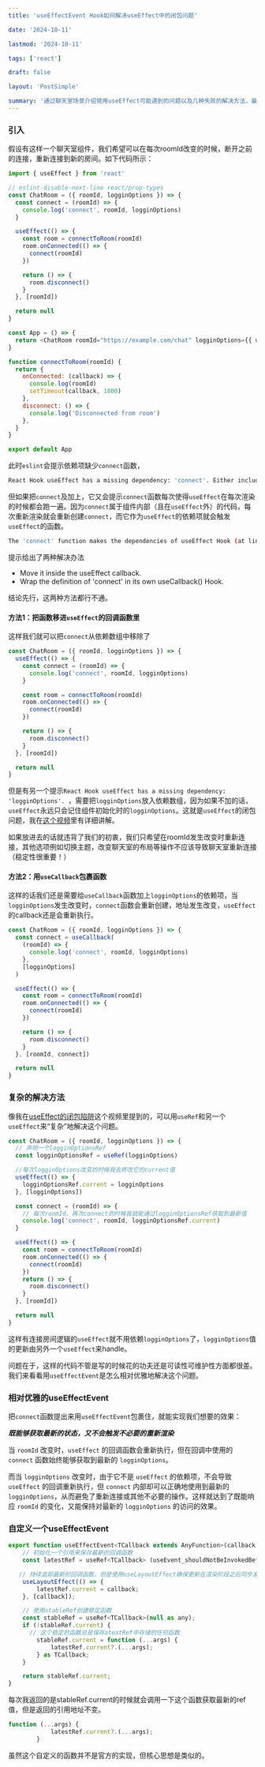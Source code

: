 ```yaml
---
title: 'useEffectEvent Hook如何解决useEffect中的闭包问题'

date: '2024-10-11'

lastmod: '2024-10-11'

tags: ['react']

draft: false

layout: 'PostSimple'

summary: '通过聊天室场景介绍使用useEffect可能遇到的问题以及几种失败的解决方法，最后引出useEffectEvent。'
---
```


### 引入

假设有这样一个聊天室组件，我们希望可以在每次roomId改变的时候，断开之前的连接，重新连接到新的房间。如下代码所示：

```javascript
import { useEffect } from 'react'

// eslint-disable-next-line react/prop-types
const ChatRoom = ({ roomId, logginOptions }) => {
  const connect = (roomId) => {
    console.log('connect', roomId, logginOptions)
  }

  useEffect(() => {
    const room = connectToRoom(roomId)
    room.onConnected(() => {
      connect(roomId)
    })

    return () => {
      room.disconnect()
    }
  }, [roomId])

  return null
}

const App = () => {
  return <ChatRoom roomId="https://example.com/chat" logginOptions={{ user: 'JohnDoe' }} />
}

function connectToRoom(roomId) {
  return {
    onConnected: (callback) => {
      console.log(roomId)
      setTimeout(callback, 1000)
    },
    disconnect: () => {
      console.log('Disconnected from room')
    },
  }
}

export default App
```

此时`eslint`会提示依赖项缺少`connect`函数，

```bash
React Hook useEffect has a missing dependency: 'connect'. Either include it or remove the dependency array.eslintreact-hooks/exhaustive-deps
```

但如果把`connect`及加上，它又会提示`connect`函数每次使得`useEffect`在每次渲染的时候都会跑一遍。因为`connect`属于组件内部（且在`useEffect`外）的代码，每次重新渲染就会重新创建`connect`，而它作为`useEffect`的依赖项就会触发`useEffect`的函数。

```bash
The 'connect' function makes the dependencies of useEffect Hook (at line 20) change on every render. Move it inside the useEffect callback. Alternatively, wrap the definition of 'connect' in its own useCallback() Hook.
```

提示给出了两种解决办法

- Move it inside the useEffect callback.
- Wrap the definition of 'connect' in its own useCallback() Hook.

结论先行，这两种方法都行不通。

#### 方法1：把函数移进`useEffect`的回调函数里

这样我们就可以把`connect`从依赖数组中移除了

```javascript
const ChatRoom = ({ roomId, logginOptions }) => {
  useEffect(() => {
    const connect = (roomId) => {
      console.log('connect', roomId, logginOptions)
    }

    const room = connectToRoom(roomId)
    room.onConnected(() => {
      connect(roomId)
    })

    return () => {
      room.disconnect()
    }
  }, [roomId])

  return null
}
```

但是有另一个提示`React Hook useEffect has a missing dependency: 'logginOptions'. `，需要把`logginOptions`放入依赖数组，因为如果不加的话，`useEffect`永远只会记住组件初始化时的`logginOptions`。这就是`useEffect`的闭包问题，我在[这个视频](https://www.bilibili.com/video/BV114xceeECj/?spm_id_from=333.337.search-card.all.click&vd_source=df5b58e116cad75d6d81a2ef180dbe23)里有详细讲解。

如果放进去的话就违背了我们的初衷，我们只希望在roomId发生改变时重新连接，其他选项例如切换主题，改变聊天室的布局等操作不应该导致聊天室重新连接（稳定性很重要！）

#### 方法2：用`useCallback`包裹函数

这样的话我们还是需要给`useCallback`函数加上`logginOptions`的依赖项，当`logginOptions`发生改变时，`connect`函数会重新创建，地址发生改变，`useEffect`的callback还是会重新执行。

```javascript
const ChatRoom = ({ roomId, logginOptions }) => {
  const connect = useCallback(
    (roomId) => {
      console.log('connect', roomId, logginOptions)
    },
    [logginOptions]
  )

  useEffect(() => {
    const room = connectToRoom(roomId)
    room.onConnected(() => {
      connect(roomId)
    })

    return () => {
      room.disconnect()
    }
  }, [roomId, connect])

  return null
}
```

### 复杂的解决方法

像我在[useEffect的闭包陷阱](https://www.bilibili.com/video/BV114xceeECj/?spm_id_from=333.337.search-card.all.click&vd_source=df5b58e116cad75d6d81a2ef180dbe23)这个视频里提到的，可以用`useRef`和另一个`useEffect`来“复杂”地解决这个问题。

```javascript
const ChatRoom = ({ roomId, logginOptions }) => {
  // 声明一个logginOptionsRef
  const logginOptionsRef = useRef(logginOptions)

  //每次logginOptions改变的时候我去修改它的current值
  useEffect(() => {
    logginOptionsRef.current = logginOptions
  }, [logginOptions])

  const connect = (roomId) => {
    // 每次roomId，再次connect的时候我就能通过logginOptionsRef获取到最新值
    console.log('connect', roomId, logginOptionsRef.current)
  }

  useEffect(() => {
    const room = connectToRoom(roomId)
    room.onConnected(() => {
      connect(roomId)
    })
    return () => {
      room.disconnect()
    }
  }, [roomId])

  return null
}
```

这样有连接房间逻辑的`useEffect`就不用依赖`logginOptions`了，`logginOptions`值的更新由另外一个`useEffect`来handle。

问题在于，这样的代码不管是写的时候花的功夫还是可读性可维护性方面都很差。我们来看看用`useEffectEvent`是怎么相对优雅地解决这个问题。

### 相对优雅的useEffectEvent

把`connect`函数提出来用`useEffectEvent`包裹住，就能实现我们想要的效果：

**_既能够获取最新的状态，又不会触发不必要的重新渲染_**

当 `roomId` 改变时，`useEffect` 的回调函数会重新执行，但在回调中使用的 `connect` 函数始终能够获取到最新的 `logginOptions`。

而当 `logginOptions` 改变时，由于它不是 `useEffect` 的依赖项，不会导致 `useEffect` 的回调重新执行，但 `connect` 内部却可以正确地使用到最新的 `logginOptions`，从而避免了重新连接或其他不必要的操作。这样就达到了既能响应 `roomId` 的变化，又能保持对最新的 `logginOptions` 的访问的效果。

### 自定义一个useEffectEvent

```javascript
export function useEffectEvent<TCallback extends AnyFunction>(callback: TCallback): TCallback {
    // 初始化一个引用来保存最新的回调函数
    const latestRef = useRef<TCallback> (useEvent_shouldNotBeInvokedBeforeMount as any);

   // 持续追踪最新的回调函数，但是使用useLayoutEffect确保更新在渲染阶段之后同步发生，确保latestRef始终指向最新的回调。
    useLayoutEffect(() => {
        latestRef.current = callback;
    }, [callback]);

  	// 使用stableRef创建稳定函数
    const stableRef = useRef<TCallback>(null as any);
    if (!stableRef.current) {
      // 这个稳定的函数总是保存atestRef中存储的任何函数
        stableRef.current = function (...args) {
            latestRef.current?.(...args);
        } as TCallback;
    }

    return stableRef.current;
}
```

每次我返回的是stableRef.current的时候就会调用一下这个函数获取最新的ref值，但是返回的引用地址不变。

```javascript
function (...args) {
            latestRef.current?.(...args);
        }
```

虽然这个自定义的函数并不是官方的实现，但核心思想是类似的。

